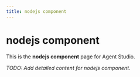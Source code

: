 ```yaml
---
title: nodejs component
---
```


# nodejs component

This is the **nodejs component** page for Agent Studio.

_TODO: Add detailed content for nodejs component._

